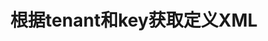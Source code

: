 ---
title: '根据tenant和key获取定义XML'
openapi: 'GET /decision-definition/key/{key}/tenant-id/{tenant-id}/xml'
---